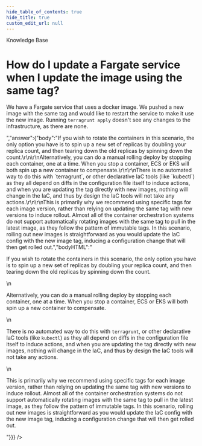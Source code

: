 ```yaml
---
hide_table_of_contents: true
hide_title: true
custom_edit_url: null
---
```



<CenterLayout>
<span class="title">Knowledge Base</span>
<h1>How do I update a Fargate service when I update the image using the same tag?</h1>
<GitHub json={{"id":"D_kwDOF8slf84AO5v5","number":230,"author":{"login":"yorinasub17"},"title":"How do I update a Fargate service when I update the image using the same tag?","body":"We have a Fargate service that uses a docker image. We pushed a new image with the same tag and would like to restart the service to make it use the new image. Running `terragrunt apply` doesn't see any changes to the infrastructure, as there are none.","bodyHTML":"<p dir=\"auto\">We have a Fargate service that uses a docker image. We pushed a new image with the same tag and would like to restart the service to make it use the new image. Running <code class=\"notranslate\">terragrunt apply</code> doesn't see any changes to the infrastructure, as there are none.</p>","answer":{"body":"If you wish to rotate the containers in this scenario, the only option you have is to spin up a new set of replicas by doubling your replica count, and then tearing down the old replicas by spinning down the count.\r\n\r\nAlternatively, you can do a manual rolling deploy by stopping each container, one at a time. When you stop a container, ECS or EKS will both spin up a new container to compensate.\r\n\r\nThere is no automated way to do this with `terragrunt`, or other declarative IaC tools (like `kubectl`) as they all depend on diffs in the configuration file itself to induce actions, and when you are updating the tag directly with new images, nothing will change in the IaC, and thus by design the IaC tools will not take any actions.\r\n\r\nThis is primarily why we recommend using specific tags for each image version, rather than relying on updating the same tag with new versions to induce rollout. Almost all of the container orchestration systems do not support automatically rotating images with the same tag to pull in the latest image, as they follow the pattern of immutable tags. In this scenario, rolling out new images is straightforward as you would update the IaC config with the new image tag, inducing a configuration change that will then get rolled out.","bodyHTML":"<p dir=\"auto\">If you wish to rotate the containers in this scenario, the only option you have is to spin up a new set of replicas by doubling your replica count, and then tearing down the old replicas by spinning down the count.</p>\n<p dir=\"auto\">Alternatively, you can do a manual rolling deploy by stopping each container, one at a time. When you stop a container, ECS or EKS will both spin up a new container to compensate.</p>\n<p dir=\"auto\">There is no automated way to do this with <code class=\"notranslate\">terragrunt</code>, or other declarative IaC tools (like <code class=\"notranslate\">kubectl</code>) as they all depend on diffs in the configuration file itself to induce actions, and when you are updating the tag directly with new images, nothing will change in the IaC, and thus by design the IaC tools will not take any actions.</p>\n<p dir=\"auto\">This is primarily why we recommend using specific tags for each image version, rather than relying on updating the same tag with new versions to induce rollout. Almost all of the container orchestration systems do not support automatically rotating images with the same tag to pull in the latest image, as they follow the pattern of immutable tags. In this scenario, rolling out new images is straightforward as you would update the IaC config with the new image tag, inducing a configuration change that will then get rolled out.</p>"}}} />

</CenterLayout>
  

<!-- ##DOCS-SOURCER-START
{
  "sourcePlugin": "github-discussions",
  "hash": "0bd2b1f4327e143321d254ee16f1748e"
}
##DOCS-SOURCER-END -->
